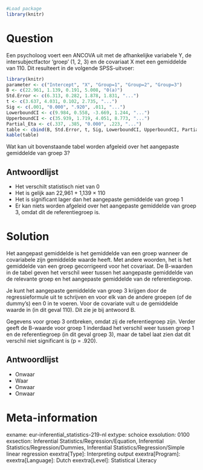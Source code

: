 ```r
#Load package
library(knitr)
```

Question
========
Een psycholoog voert een ANCOVA uit met de afhankelijke variabele Y, de intersubjectfactor 'groep' (1, 2, 3) en de covariaat X met een gemiddelde van 110. Dit resulteert in de volgende SPSS-uitvoer:

```r
library(knitr)
parameter <- c("Intercept", "X", "Group=1", "Group=2", "Group=3")
B <- c(22.961, 1.139, 0.191, 5.008, "0(a)")
Std.Error <- c(6.313, 0.282, 1.878, 1.831, "...")
t <- c(3.637, 4.031, 0.102, 2.735, "...")
Sig <- c(.001, "0.000", ".920", .011, "...")
LowerboundCI <- c(9.984, 0.558, -3.669, 1.244, "...")
UpperboundCI <- c(35.939, 1.719, 4.051, 8.773, "...")
Partial_Eta <- c(.337, .385, "0.000", .223, "...")
table <- cbind(B, Std.Error, t, Sig, LowerboundCI, UpperboundCI, Partial_Eta)
kable(table)
```

Wat kan uit bovenstaande tabel worden afgeleid over het aangepaste gemiddelde van groep 3?

Antwoordlijst
----------
* Het verschilt statistisch niet van 0
* Het is gelijk aan 22,961 + 1,139 × 110
* Het is significant lager dan het aangepaste gemiddelde van groep 1
* Er kan niets worden afgeleid over het aangepaste gemiddelde van groep 3, omdat dit de referentiegroep is.


Solution
========
Het aangepast gemiddelde is het gemiddelde van een groep wanneer de covariabele zijn gemiddelde waarde heeft. Met andere woorden, het is het gemiddelde van een groep gecorrigeerd voor het covariaat. De B-waarden in de tabel geven het verschil weer tussen het aangepaste gemiddelde van de relevante groep en het aangepaste gemiddelde van de referentiegroep.

Je kunt het aangepaste gemiddelde van groep 3 krijgen door de regressieformule uit te schrijven en voor elk van de andere groepen (of de dummy's) een 0 in te voeren. Voor de covariate vult u de gemiddelde waarde in (in dit geval 110). Dit zie je bij antwoord B.

Gegevens voor groep 3 ontbreken, omdat zij de referentiegroep zijn. Verder geeft de B-waarde voor groep 1 inderdaad het verschil weer tussen groep 1 en de referentiegroep (in dit geval groep 3), maar de tabel laat zien dat dit verschil niet significant is (p = .920).

Antwoordlijst
----------
* Onwaar
* Waar
* Onwaar
* Onwaar

Meta-information
================
exname: eur-inferential_statistics-219-nl
extype: schoice
exsolution: 0100
exsection: Inferential Statistics/Regression/Equation, Inferential Statistics/Regression/Dummies, Inferential Statistics/Regression/Simple linear regression
exextra[Type]: Interpreting output
exextra[Program]: 
exextra[Language]: Dutch
exextra[Level]: Statistical Literacy
